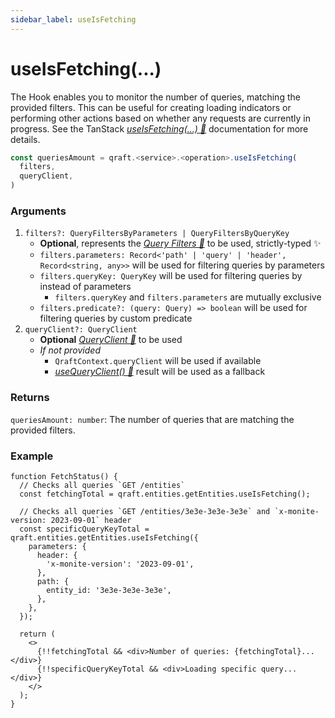 ```yaml
---
sidebar_label: useIsFetching
---
```


# useIsFetching(...)

The Hook enables you to monitor the number of queries,
matching the provided filters. This can be useful for creating loading indicators
or performing other actions based on whether any requests are currently in progress.
See the TanStack [_useIsFetching(...) 🌴_](https://tanstack.com/query/latest/docs/framework/react/reference/useIsFetching) documentation for more details.

```ts
const queriesAmount = qraft.<service>.<operation>.useIsFetching(
  filters,
  queryClient,
)
```

### Arguments

1. `filters?: QueryFiltersByParameters | QueryFiltersByQueryKey`
   - **Optional**, represents the [_Query Filters 🌴_](https://tanstack.com/query/latest/docs/framework/react/guides/filters#query-filters)
     to be used, strictly-typed ✨
   - `filters.parameters: Record<'path' | 'query' | 'header', Record<string, any>>` will be used for filtering queries by parameters
   - `filters.queryKey: QueryKey` will be used for filtering queries by instead of parameters
     - `filters.queryKey` and `filters.parameters` are mutually exclusive
   - `filters.predicate?: (query: Query) => boolean` will be used for filtering queries by custom predicate
2. `queryClient?: QueryClient`
   - **Optional** [_QueryClient 🌴_](https://tanstack.com/query/latest/docs/reference/QueryClient) to be used
   - _If not provided_
     - `QraftContext.queryClient` will be used if available
     - [_useQueryClient() 🌴_](https://tanstack.com/query/latest/docs/framework/react/reference/useQueryClient)
       result will be used as a fallback

### Returns
`queriesAmount: number`: The number of queries that are matching the provided filters.

### Example

```tsx title="src/FetchStatus.tsx"
function FetchStatus() {
  // Checks all queries `GET /entities`
  const fetchingTotal = qraft.entities.getEntities.useIsFetching();

  // Checks all queries `GET /entities/3e3e-3e3e-3e3e` and `x-monite-version: 2023-09-01` header
  const specificQueryKeyTotal = qraft.entities.getEntities.useIsFetching({
    parameters: {
      header: {
        'x-monite-version': '2023-09-01',
      },
      path: {
        entity_id: '3e3e-3e3e-3e3e',
      },
    },
  });

  return (
    <>
      {!!fetchingTotal && <div>Number of queries: {fetchingTotal}...</div>}
      {!!specificQueryKeyTotal && <div>Loading specific query...</div>}
    </>
  );
}
```
